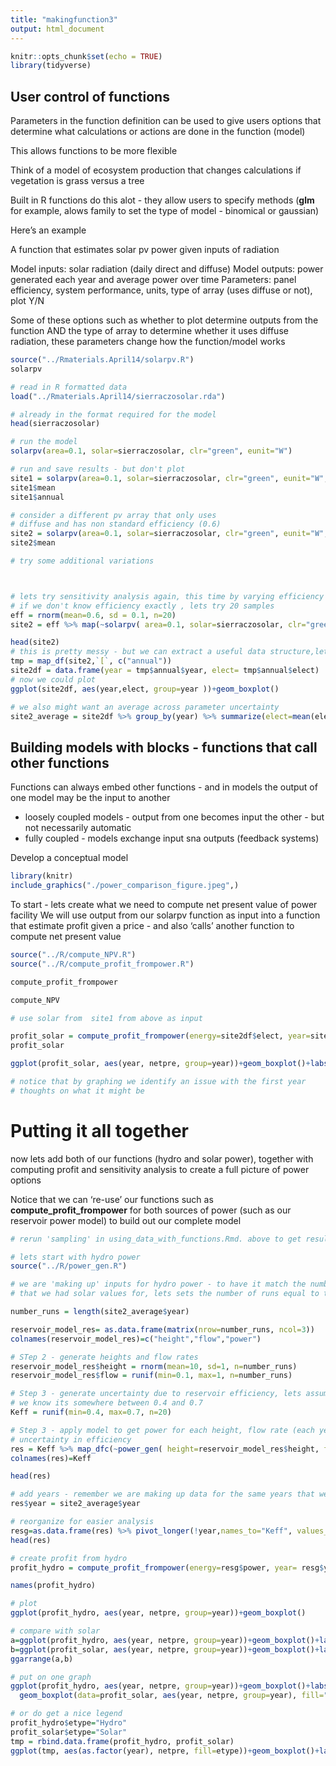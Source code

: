 ```yaml
---
title: "makingfunction3"
output: html_document
---
```


```r
knitr::opts_chunk$set(echo = TRUE)
library(tidyverse)

```
## User control of functions

Parameters in the function definition can be used to give users options that determine what calculations or actions are done in the function
(model)

This allows functions to be more flexible

Think of a model of ecosystem production that changes calculations if vegetation is grass versus a tree


Built in R functions do this alot - they allow users to specify methods (**glm** for example, alows family to set the type of model - binomical or gaussian) 

Here's an example

A function that estimates solar pv power given inputs of radiation

Model inputs: solar radiation (daily direct and diffuse)
Model outputs: power generated each year and average power over time
Parameters: panel efficiency, system performance, units, type of array (uses diffuse or not), plot Y/N

Some of these options such as whether to plot determine outputs from the function
AND the type of array to determine whether it uses diffuse radiation, 
these parameters change how the function/model works

```r
source("../Rmaterials.April14/solarpv.R")
solarpv

# read in R formatted data
load("../Rmaterials.April14/sierraczosolar.rda")

# already in the format required for the model
head(sierraczosolar)

# run the model
solarpv(area=0.1, solar=sierraczosolar, clr="green", eunit="W")

# run and save results - but don't plot
site1 = solarpv(area=0.1, solar=sierraczosolar, clr="green", eunit="W", g=FALSE)
site1$mean
site1$annual

# consider a different pv array that only uses 
# diffuse and has non standard efficiency (0.6)
site2 = solarpv(area=0.1, solar=sierraczosolar, clr="green", eunit="W", g=FALSE, eff=0.6, etype="direct")
site2$mean

# try some additional variations



# lets try sensitivity analysis again, this time by varying efficiency
# if we don't know efficiency exactly , lets try 20 samples
eff = rnorm(mean=0.6, sd = 0.1, n=20)
site2 = eff %>% map(~solarpv( area=0.1, solar=sierraczosolar, clr="green", eunit="W", g=FALSE, etype="direct", eff=.x ))

head(site2)
# this is pretty messy - but we can extract a useful data structure,lets say we want # just the annual data (not the mean), and then reformat as a data frame with nice column names
tmp = map_df(site2,`[`, c("annual")) 
site2df = data.frame(year = tmp$annual$year, elect= tmp$annual$elect)
# now we could plot
ggplot(site2df, aes(year,elect, group=year ))+geom_boxplot()

# we also might want an average across parameter uncertainty
site2_average = site2df %>% group_by(year) %>% summarize(elect=mean(elect))

```

## Building models with blocks - functions that call other functions


Functions can always embed other functions - and in models the output of one model may be the input to another

* loosely coupled models - output from one becomes input the other - but not necessarily automatic
* fully coupled - models exchange input sna outputs (feedback systems)

Develop a conceptual model

```r
library(knitr)
include_graphics("./power_comparison_figure.jpeg",) 
```


To start - lets create what we need to compute net present value of power facility
We will use output from our solarpv function as input into a function that
estimate profit given a price - and also 'calls' another function to compute 
net present value

```r

source("../R/compute_NPV.R")
source("../R/compute_profit_frompower.R")

compute_profit_frompower

compute_NPV

# use solar from  site1 from above as input

profit_solar = compute_profit_frompower(energy=site2df$elect, year=site2df$year, price=30, discount=0.04)
profit_solar

ggplot(profit_solar, aes(year, netpre, group=year))+geom_boxplot()+labs(y="Profit in current $", x="year")

# notice that by graphing we identify an issue with the first year
# thoughts on what it might be
```

# Putting it all together

now lets add both of our functions (hydro and solar power), together with computing profit and sensitivity analysis to create a full picture of power options


Notice that we can 're-use' our functions such as **compute_profit_frompower** for both sources of power
(such as our reservoir power model) to build out our complete model

```r

# rerun 'sampling' in using_data_with_functions.Rmd. above to get results from our reserovir model

# lets start with hydro power
source("../R/power_gen.R")

# we are 'making up' inputs for hydro power - to have it match the number of year 
# that we had solar values for, lets sets the number of runs equal to the number of years

number_runs = length(site2_average$year)

reservoir_model_res= as.data.frame(matrix(nrow=number_runs, ncol=3))
colnames(reservoir_model_res)=c("height","flow","power")

# STep 2 - generate heights and flow rates
reservoir_model_res$height = rnorm(mean=10, sd=1, n=number_runs)
reservoir_model_res$flow = runif(min=0.1, max=1, n=number_runs)

# Step 3 - generate uncertainty due to reservoir efficiency, lets assume that 
# we know its somewhere between 0.4 and 0.7
Keff = runif(min=0.4, max=0.7, n=20)

# Step 3 - apply model to get power for each height, flow rate (each year), across
# uncertainty in efficiency
res = Keff %>% map_dfc(~power_gen( height=reservoir_model_res$height, flow=reservoir_model_res$flow, Keff=.x) )
colnames(res)=Keff

head(res)

# add years - remember we are making up data for the same years that we have solar
res$year = site2_average$year

# reorganize for easier analysis 
resg=as.data.frame(res) %>% pivot_longer(!year,names_to="Keff", values_to="power")
head(res)

# create profit from hydro
profit_hydro = compute_profit_frompower(energy=resg$power, year= resg$year, price=30, discount=0.04)

names(profit_hydro)

# plot
ggplot(profit_hydro, aes(year, netpre, group=year))+geom_boxplot()

# compare with solar
a=ggplot(profit_hydro, aes(year, netpre, group=year))+geom_boxplot()+labs(title="Hydro",y="Net Present Values in 1945 Dollars", x="Year")
b=ggplot(profit_solar, aes(year, netpre, group=year))+geom_boxplot()+labs(title="Solar", y="Net Present Values in 1945 Dollars", x="Year")
ggarrange(a,b)

# put on one graph
ggplot(profit_hydro, aes(year, netpre, group=year))+geom_boxplot()+labs(y="Net Present Values in 1945 Dollars", x="Year", title="Both") +
  geom_boxplot(data=profit_solar, aes(year, netpre, group=year), fill="orange")

# or do get a nice legend
profit_hydro$etype="Hydro"
profit_solar$etype="Solar"
tmp = rbind.data.frame(profit_hydro, profit_solar)
ggplot(tmp, aes(as.factor(year), netpre, fill=etype))+geom_boxplot()+labs(y="Net Present Values in 1945 Dollars", x="Year", fill="Power Type")+scale_fill_manual(values=c("blue","orange"))

```
